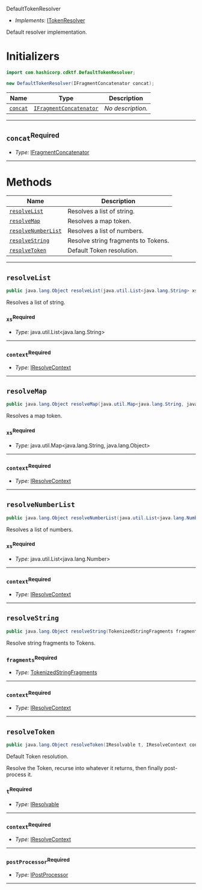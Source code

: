  DefaultTokenResolver <a name="DefaultTokenResolver" id="cdktf.DefaultTokenResolver"></a>

- *Implements:* <a href="#cdktf.ITokenResolver">ITokenResolver</a>

Default resolver implementation.

# Initializers <a name="Initializers" id="cdktf.DefaultTokenResolver.Initializer"></a>

```java
import com.hashicorp.cdktf.DefaultTokenResolver;

new DefaultTokenResolver(IFragmentConcatenator concat);
```

| **Name** | **Type** | **Description** |
| --- | --- | --- |
| <code><a href="#cdktf.DefaultTokenResolver.Initializer.parameter.concat">concat</a></code> | <code><a href="#cdktf.IFragmentConcatenator">IFragmentConcatenator</a></code> | *No description.* |

---

## `concat`<sup>Required</sup> <a name="concat" id="cdktf.DefaultTokenResolver.Initializer.parameter.concat"></a>

- *Type:* <a href="#cdktf.IFragmentConcatenator">IFragmentConcatenator</a>

---

# Methods <a name="Methods" id="Methods"></a>

| **Name** | **Description** |
| --- | --- |
| <code><a href="#cdktf.DefaultTokenResolver.resolveList">resolveList</a></code> | Resolves a list of string. |
| <code><a href="#cdktf.DefaultTokenResolver.resolveMap">resolveMap</a></code> | Resolves a map token. |
| <code><a href="#cdktf.DefaultTokenResolver.resolveNumberList">resolveNumberList</a></code> | Resolves a list of numbers. |
| <code><a href="#cdktf.DefaultTokenResolver.resolveString">resolveString</a></code> | Resolve string fragments to Tokens. |
| <code><a href="#cdktf.DefaultTokenResolver.resolveToken">resolveToken</a></code> | Default Token resolution. |

---

## `resolveList` <a name="resolveList" id="cdktf.DefaultTokenResolver.resolveList"></a>

```java
public java.lang.Object resolveList(java.util.List<java.lang.String> xs, IResolveContext context)
```

Resolves a list of string.

### `xs`<sup>Required</sup> <a name="xs" id="cdktf.DefaultTokenResolver.resolveList.parameter.xs"></a>

- *Type:* java.util.List<java.lang.String>

---

### `context`<sup>Required</sup> <a name="context" id="cdktf.DefaultTokenResolver.resolveList.parameter.context"></a>

- *Type:* <a href="#cdktf.IResolveContext">IResolveContext</a>

---

## `resolveMap` <a name="resolveMap" id="cdktf.DefaultTokenResolver.resolveMap"></a>

```java
public java.lang.Object resolveMap(java.util.Map<java.lang.String, java.lang.Object> xs, IResolveContext context)
```

Resolves a map token.

### `xs`<sup>Required</sup> <a name="xs" id="cdktf.DefaultTokenResolver.resolveMap.parameter.xs"></a>

- *Type:* java.util.Map<java.lang.String, java.lang.Object>

---

### `context`<sup>Required</sup> <a name="context" id="cdktf.DefaultTokenResolver.resolveMap.parameter.context"></a>

- *Type:* <a href="#cdktf.IResolveContext">IResolveContext</a>

---

## `resolveNumberList` <a name="resolveNumberList" id="cdktf.DefaultTokenResolver.resolveNumberList"></a>

```java
public java.lang.Object resolveNumberList(java.util.List<java.lang.Number> xs, IResolveContext context)
```

Resolves a list of numbers.

### `xs`<sup>Required</sup> <a name="xs" id="cdktf.DefaultTokenResolver.resolveNumberList.parameter.xs"></a>

- *Type:* java.util.List<java.lang.Number>

---

### `context`<sup>Required</sup> <a name="context" id="cdktf.DefaultTokenResolver.resolveNumberList.parameter.context"></a>

- *Type:* <a href="#cdktf.IResolveContext">IResolveContext</a>

---

## `resolveString` <a name="resolveString" id="cdktf.DefaultTokenResolver.resolveString"></a>

```java
public java.lang.Object resolveString(TokenizedStringFragments fragments, IResolveContext context)
```

Resolve string fragments to Tokens.

### `fragments`<sup>Required</sup> <a name="fragments" id="cdktf.DefaultTokenResolver.resolveString.parameter.fragments"></a>

- *Type:* <a href="#cdktf.TokenizedStringFragments">TokenizedStringFragments</a>

---

### `context`<sup>Required</sup> <a name="context" id="cdktf.DefaultTokenResolver.resolveString.parameter.context"></a>

- *Type:* <a href="#cdktf.IResolveContext">IResolveContext</a>

---

## `resolveToken` <a name="resolveToken" id="cdktf.DefaultTokenResolver.resolveToken"></a>

```java
public java.lang.Object resolveToken(IResolvable t, IResolveContext context, IPostProcessor postProcessor)
```

Default Token resolution.

Resolve the Token, recurse into whatever it returns,
then finally post-process it.

### `t`<sup>Required</sup> <a name="t" id="cdktf.DefaultTokenResolver.resolveToken.parameter.t"></a>

- *Type:* <a href="#cdktf.IResolvable">IResolvable</a>

---

### `context`<sup>Required</sup> <a name="context" id="cdktf.DefaultTokenResolver.resolveToken.parameter.context"></a>

- *Type:* <a href="#cdktf.IResolveContext">IResolveContext</a>

---

### `postProcessor`<sup>Required</sup> <a name="postProcessor" id="cdktf.DefaultTokenResolver.resolveToken.parameter.postProcessor"></a>

- *Type:* <a href="#cdktf.IPostProcessor">IPostProcessor</a>

---



